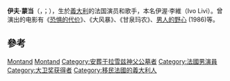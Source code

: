 {{noteTA
|T=zh-tw:尤·蒙頓; zh-cn:伊夫·蒙当; 
|1=zh-tw:尤·蒙頓; zh-cn:伊夫·蒙当; 
}}
{{Infobox entertainer
| type          = 男演員
| image         = Yves Montand Cannes.jpg
| birthname     = Ivo Livi
| birthdate     = {{birth date|1921|10|13|df=y}}
| birthplace    = [[意大利|意大利]]的[[蒙苏马诺泰尔梅|蒙苏马诺泰尔梅]]<ref>{{Cite web |url=http://www.people.com/people/archive/article/0,,20111346,00.html |title=存档副本 |accessdate=2014-09-21 |archive-date=2015-09-07 |archive-url=https://web.archive.org/web/20150907205710/http://www.people.com/people/archive/article/0,,20111346,00.html |dead-url=no }}</ref>
| deathdate     = {{death date and age |1991|11|9|1921|10|13|df=y}}
| deathplace    = [[法國|法國]][[桑利_(瓦兹省)|桑利 (瓦兹省)]]
| othername     = 
| yearsactive   = 1946 - 1991
| spouse        = {{marriage|[[茜蒙·仙諾|茜蒙·仙諾]]|1951|1985}}<br>{{marriage|Carole Amiel|1987|1991}}
| children      =Valentin Montand
| homepage      = 
}}
'''伊夫·蒙当'''（{{lang-fr|'''Yves Montand'''}}，{{IPA-fr|iv mɔ̃ˈtɑ̃}}；{{bd|1921年|10月13日|1991年|11月9日}}），生於[[義大利|義大利]]的法国演员和歌手，本名伊渥·李維（Ivo Livi）。曾演出的电影有《[[恐惧的代价|恐惧的代价]]》、《大风暴》、《甘泉玛农》、[[男人的野心|男人的野心]] (1986)等。

==參考==
{{Reflist}}

{{坎城影展評審團主席}}
{{Authority control}}
{{DEFAULTSORT:Montand}}
[[Category:法国电影演员|Montand]]
[[Category:法國男歌手|Montand]]
[[Category:安葬于拉雪兹神父公墓者|Category:安葬于拉雪兹神父公墓者]]
[[Category:法國男演員|Category:法國男演員]]
[[Category:大卫奖获得者|Category:大卫奖获得者]]
[[Category:移民法國的義大利人|Category:移民法國的義大利人]]
{{italy-bio-stub}}
{{Actor-stub}}
